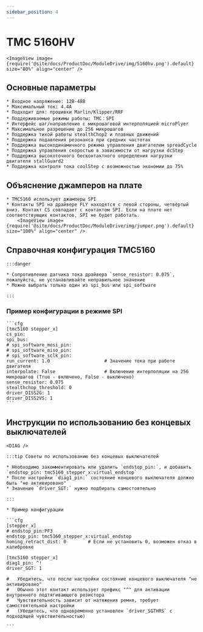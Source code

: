 ```yaml
---
sidebar_position: 4
---
```





# TMC 5160HV

    <ImageView image={require('@site/docs/ProductDoc/ModuleDrive/img/5160hv.png').default} size="80%" align="center" />

## Основные параметры

    * Входное напряжение: 12В-48В
    * Максимальный ток: 4.4A
    * Подходит для: прошивки Marlin/Klipper/RRF
    * Поддерживаемые режимы работы: TMC：SPI
    * Интерфейс шаг/направление с микрошаговой интерполяцией microPlyer
    * Максимальное разрешение до 256 микрошагов
    * Поддержка тихой работы stealthChop2 и плавных движений
    * Поддержка подавления резонанса при средних частотах
    * Поддержка высокодинамичного режима управления двигателем spreadCycle
    * Поддержка управления скоростью в зависимости от нагрузки dcStep
    * Поддержка высокоточного бесконтактного определения нагрузки двигателя stallGuard2
    * Поддержка контроля тока coolStep с возможностью экономии до 75%

## Объяснение джамперов на плате

    * TMC5160 использует джамперы SPI
    * Контакты SPI на драйвере FLY находятся с левой стороны, четвёртый вниз. Контакт CS совпадает с контактом SPI. Если на плате нет соответствующих контактов, SPI не будет работать.
        <ImageView image={require('@site/docs/ProductDoc/ModuleDrive/img/jumper.png').default} size="100%" align="center" />


## Справочная конфигурация TMC5160

    :::danger

    * Сопротивление датчика тока драйвера `sense_resistor: 0.075`, пожалуйста, не устанавливайте неправильное значение
    * Можно выбрать только один из spi_bus или spi_software
    
    :::

### Пример конфигурации в режиме SPI

    ```cfg
    [tmc5160 stepper_x]
    cs_pin:
    spi_bus:
    # spi_software_mosi_pin:
    # spi_software_miso_pin:
    # spi_software_sclk_pin: 
    run_current: 1.0                    # Значение тока при работе двигателя
    interpolate: False                  # Включение интерполяции на 256 микрошагов (True - включено, False - выключено)
    sense_resistor: 0.075
    stealthchop_threshold: 0
    driver_DISS2G: 1
    driver_DISS2VS: 1
    ```

## Инструкции по использованию без концевых выключателей

    <DIAG />

    :::tip Советы по использованию без концевых выключателей

    * Необходимо закомментировать или удалить `endstop_pin:`, и добавить `endstop_pin: tmc5160_stepper_x:virtual_endstop`
    * После настройки `diag1_pin:` состояние концевого выключателя должно быть "не активировано"
    * Значение `driver_SGT:` нужно подбирать самостоятельно

    :::

    * Пример конфигурации

    ```cfg
    [stepper_x]
    # endstop_pin:PF3
    endstop_pin: tmc5160_stepper_x:virtual_endstop
    homing_retract_dist: 0        # Если не установить 0, возможен отказ в калибровке

    [tmc5160 stepper_x]
    diag1_pin: ^!
    driver_SGT: 1

    #   Убедитесь, что после настройки состояние концевого выключателя "не активировано"
    #   Обычно этот контакт использует префикс "^" для активации внутреннего подтягивающего резистора
    #   Чувствительность зависит от натяжения ремня, требует самостоятельной настройки
    #   (Убедитесь, что одновременно установлен `driver_SGTHRS` с подходящей чувствительностью)

    ```